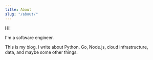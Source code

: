 ```yaml
---
title: About
slug: "/about/"
---
```


Hi!

I'm a software engineer.

This is my blog. I write about Python, Go, Node.js, cloud infrastructure, data, and maybe some other things.
